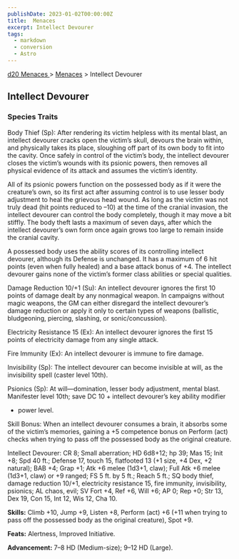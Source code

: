 ```yaml
---
publishDate: 2023-01-02T00:00:00Z
title:  Menaces
excerpt: Intellect Devourer
tags:
  - markdown
  - conversion
  - Astro
---
```


[ d20 Menaces ](/#menacesD20) > [ Menaces](menaces-d20-menaces-index) > Intellect Devourer

##  Intellect Devourer

###  Species Traits

Body Thief (Sp): After rendering its victim helpless with its mental blast, an
intellect devourer cracks open the victim’s skull, devours the brain within,
and physically takes its place, sloughing off part of its own body to fit into
the cavity. Once safely in control of the victim’s body, the intellect
devourer closes the victim’s wounds with its psionic powers, then removes all
physical evidence of its attack and assumes the victim’s identity.

All of its psionic powers function on the possessed body as if it were the
creature’s own, so its first act after assuming control is to use lesser body
adjustment to heal the grievous head wound. As long as the victim was not
truly dead (hit points reduced to –10) at the time of the cranial invasion,
the intellect devourer can control the body completely, though it may move a
bit stiffly. The body theft lasts a maximum of seven days, after which the
intellect devourer’s own form once again grows too large to remain inside the
cranial cavity.

A possessed body uses the ability scores of its controlling intellect
devourer, although its Defense is unchanged. It has a maximum of 6 hit points
(even when fully healed) and a base attack bonus of +4. The intellect devourer
gains none of the victim’s former class abilities or special qualities.

Damage Reduction 10/+1 (Su): An intellect devourer ignores the first 10 points
of damage dealt by any nonmagical weapon. In campaigns without magic weapons,
the GM can either disregard the intellect devourer’s damage reduction or apply
it only to certain types of weapons (ballistic, bludgeoning, piercing,
slashing, or sonic/concussion).

Electricity Resistance 15 (Ex): An intellect devourer ignores the first 15
points of electricity damage from any single attack.

Fire Immunity (Ex): An intellect devourer is immune to fire damage.

Invisibility (Sp): The intellect devourer can become invisible at will, as the
invisibility spell (caster level 10th).

Psionics (Sp): At will—domination, lesser body adjustment, mental blast.
Manifester level 10th; save DC 10 + intellect devourer’s key ability modifier
+ power level.

Skill Bonus: When an intellect devourer consumes a brain, it absorbs some of
the victim’s memories, gaining a +5 competence bonus on Perform (act) checks
when trying to pass off the possessed body as the original creature.

Intellect Devourer: CR 8; Small aberration; HD 6d8+12; hp 39; Mas 15; Init +8;
Spd 40 ft.; Defense 17, touch 15, flatfooted 13 (+1 size, +4 Dex, +2 natural);
BAB +4; Grap +1; Atk +6 melee (1d3+1, claw); Full Atk +6 melee (1d3+1, claw)
or +9 ranged; FS 5 ft. by 5 ft.; Reach 5 ft.; SQ body thief, damage reduction
10/+1, electricity resistance 15, fire immunity, invisibility, psionics; AL
chaos, evil; SV Fort +4, Ref +6, Will +6; AP 0; Rep +0; Str 13, Dex 19, Con
15, Int 12, Wis 12, Cha 10.

**Skills:** Climb +10, Jump +9, Listen +8, Perform (act) +6 (+11 when trying
to pass off the possessed body as the original creature), Spot +9.

**Feats:** Alertness, Improved Initiative.

**Advancement:** 7–8 HD (Medium-size); 9–12 HD (Large).

